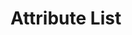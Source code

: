 
<Meta title="Components|AttributeList" component={AttributeList} />

# Attribute List

<Preview>
  <Story name="AttributeList">
    <div>
      <AttributeList
        header="Money"
        contrast
        items={[
          { attribute: "Price", value: 100, format: "money" },
          { attribute: "Cost", value: 10, format: "money" }
        ]}
      />
      <StoryHelpers.Margin />
      <AttributeList
        header="Other"
        contrast
        maxVisible={2}
        expandable={true}
        items={[
          { attribute: "Price", value: 100, format: "money" },
          { attribute: "Cost", value: 10, format: "money" },
          { attribute: "Net Cost", value: 20, format: "money" },
          { attribute: "Margin", value: 10, format: "percentage" }
        ]}
      />
    </div>
  </Story>
</Preview>

<Props of={AttributeList} />
